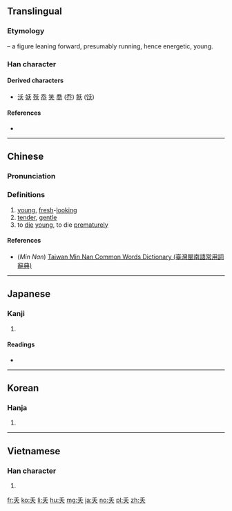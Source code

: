 {{also|夫|禾|耒|末|天|未|夭}}
==Translingual==

===Etymology===
{{Han etyl}}
{{liushu|i}} – a figure leaning forward, presumably running, hence energetic, young.

===Han character===
{{Han char|rn=37|rad=大|as=01|sn=4|four=20430|canj=HK|ids=⿱丿大}}

====Derived characters====
* [[沃]] [[妖]] [[殀]]  [[忝]] [[笑]] [[喬]] ([[乔]]) [[飫]] ([[饫]])

====References====
* {{Han ref|kx=0249.030|dkj=05838|dj=0507.040|hdz=10523.020|uh=592D|ud=22829|bh=A4D4|bd=42196}}

----

==Chinese==
{{zh-forms}}

===Pronunciation===
{{zh-pron
|m=yāo,wò,wāi
|c=jiu1,jiu2
|h=
|mn=iáu
|w=
|mc=y
|oc=y
|ma=|ma2=
|cat=a,v
}}

===Definitions===
# [[young]], [[fresh]]-[[looking]]
# [[tender]], [[gentle]]
# to [[die]] [[young]], to die [[prematurely]]

====References====
*(''Min Nan'') [http://twblg.dict.edu.tw/holodict_new/index.html Taiwan Min Nan Common Words Dictionary (臺灣閩南語常用詞辭典)]

----

==Japanese==

===Kanji===
{{ja-kanji|grade=|rs=大01}}

# {{defn|lang=ja|sort=大01}}

====Readings====
* {{ja-readings|on=[[よう]] (yō), [[おう]] (ō), [[か]] (ka)|kun=[[わかい]] (wakai), [[わざわい]] (wazawai), [[わかじに]] (wakajini)}}

----

==Korean==

===Hanja===
{{ko-hanja|hangeul=[[요]], [[오]]|rv=yo, o|mr=yo, o|y=yo, o}}

# {{defn|lang=ko|sort=大01}}

----

==Vietnamese==

===Han character===
{{vi-hantu|[[yêu]], [[yểu]], [[eo]], [[ỉu]], [[yếu]], [[èo]]|rs=大01}}

# {{defn|lang=vi|sort=大01}}

[[fr:夭]]
[[ko:夭]]
[[li:夭]]
[[hu:夭]]
[[mg:夭]]
[[ja:夭]]
[[no:夭]]
[[pl:夭]]
[[zh:夭]]